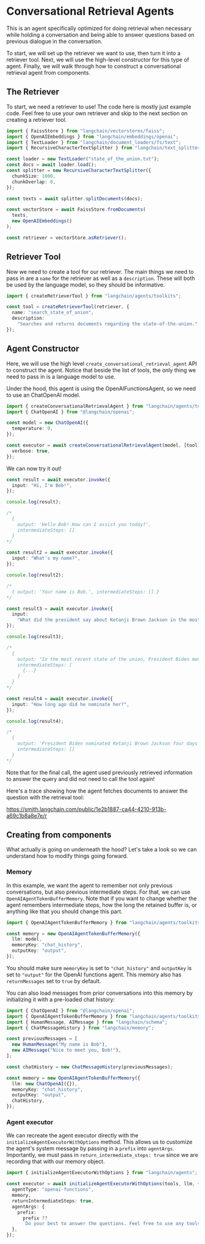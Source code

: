 
# Conversational Retrieval Agents

This is an agent specifically optimized for doing retrieval when necessary while holding a conversation and being able
to answer questions based on previous dialogue in the conversation.

To start, we will set up the retriever we want to use, then turn it into a retriever tool. Next, we will use the high-level constructor for this type of agent.
Finally, we will walk through how to construct a conversational retrieval agent from components.

## The Retriever

To start, we need a retriever to use! The code here is mostly just example code. Feel free to use your own retriever and skip to the next section on creating a retriever tool.

```typescript
import { FaissStore } from "langchain/vectorstores/faiss";
import { OpenAIEmbeddings } from "langchain/embeddings/openai";
import { TextLoader } from "langchain/document_loaders/fs/text";
import { RecursiveCharacterTextSplitter } from "langchain/text_splitter";

const loader = new TextLoader("state_of_the_union.txt");
const docs = await loader.load();
const splitter = new RecursiveCharacterTextSplitter({
  chunkSize: 1000,
  chunkOverlap: 0,
});

const texts = await splitter.splitDocuments(docs);

const vectorStore = await FaissStore.fromDocuments(
  texts,
  new OpenAIEmbeddings()
);

const retriever = vectorStore.asRetriever();
```

## Retriever Tool

Now we need to create a tool for our retriever. The main things we need to pass in are a `name` for the retriever as well as a `description`. These will both be used by the language model, so they should be informative.

```typescript
import { createRetrieverTool } from "langchain/agents/toolkits";

const tool = createRetrieverTool(retriever, {
  name: "search_state_of_union",
  description:
    "Searches and returns documents regarding the state-of-the-union.",
});
```

## Agent Constructor

Here, we will use the high level `create_conversational_retrieval_agent` API to construct the agent.
Notice that beside the list of tools, the only thing we need to pass in is a language model to use.

Under the hood, this agent is using the OpenAIFunctionsAgent, so we need to use an ChatOpenAI model.

```typescript
import { createConversationalRetrievalAgent } from "langchain/agents/toolkits";
import { ChatOpenAI } from "@langchain/openai";

const model = new ChatOpenAI({
  temperature: 0,
});

const executor = await createConversationalRetrievalAgent(model, [tool], {
  verbose: true,
});
```

We can now try it out!

```typescript
const result = await executor.invoke({
  input: "Hi, I'm Bob!",
});

console.log(result);

/*
  {
    output: 'Hello Bob! How can I assist you today?',
    intermediateSteps: []
  }
*/

const result2 = await executor.invoke({
  input: "What's my name?",
});

console.log(result2);

/*
  { output: 'Your name is Bob.', intermediateSteps: [] }
*/

const result3 = await executor.invoke({
  input:
    "What did the president say about Ketanji Brown Jackson in the most recent state of the union?",
});

console.log(result3);

/*
  {
    output: "In the most recent state of the union, President Biden mentioned Ketanji Brown Jackson. He nominated her as a Circuit Court of Appeals judge and described her as one of the nation's top legal minds who will continue Justice Breyer's legacy of excellence. He mentioned that she has received a broad range of support, including from the Fraternal Order of Police and former judges appointed by Democrats and Republicans.",
    intermediateSteps: [
      {...}
    ]
  }
*/

const result4 = await executor.invoke({
  input: "How long ago did he nominate her?",
});

console.log(result4);

/*
  {
    output: 'President Biden nominated Ketanji Brown Jackson four days before the most recent state of the union address.',
    intermediateSteps: []
  }
*/
```

Note that for the final call, the agent used previously retrieved information to answer the query and did not need to call the tool again!

Here's a trace showing how the agent fetches documents to answer the question with the retrieval tool:

https://smith.langchain.com/public/1e2b1887-ca44-4210-913b-a69c1b8a8e7e/r

## Creating from components

What actually is going on underneath the hood? Let's take a look so we can understand how to modify things going forward.

### Memory

In this example, we want the agent to remember not only previous conversations, but also previous intermediate steps.
For that, we can use `OpenAIAgentTokenBufferMemory`. Note that if you want to change whether the agent remembers intermediate steps,
how the long the retained buffer is, or anything like that you should change this part.

```typescript
import { OpenAIAgentTokenBufferMemory } from "langchain/agents/toolkits";

const memory = new OpenAIAgentTokenBufferMemory({
  llm: model,
  memoryKey: "chat_history",
  outputKey: "output",
});
```

You should make sure `memoryKey` is set to `"chat_history"` and `outputKey` is set to `"output"` for the OpenAI functions agent.
This memory also has `returnMessages` set to `true` by default.

You can also load messages from prior conversations into this memory by initializing it with a pre-loaded chat history:

```typescript
import { ChatOpenAI } from "@langchain/openai";
import { OpenAIAgentTokenBufferMemory } from "langchain/agents/toolkits";
import { HumanMessage, AIMessage } from "langchain/schema";
import { ChatMessageHistory } from "langchain/memory";

const previousMessages = [
  new HumanMessage("My name is Bob"),
  new AIMessage("Nice to meet you, Bob!"),
];

const chatHistory = new ChatMessageHistory(previousMessages);

const memory = new OpenAIAgentTokenBufferMemory({
  llm: new ChatOpenAI({}),
  memoryKey: "chat_history",
  outputKey: "output",
  chatHistory,
});
```

### Agent executor

We can recreate the agent executor directly with the `initializeAgentExecutorWithOptions` method.
This allows us to customize the agent's system message by passing in a `prefix` into `agentArgs`.
Importantly, we must pass in `return_intermediate_steps: true` since we are recording that with our memory object.

```typescript
import { initializeAgentExecutorWithOptions } from "langchain/agents";

const executor = await initializeAgentExecutorWithOptions(tools, llm, {
  agentType: "openai-functions",
  memory,
  returnIntermediateSteps: true,
  agentArgs: {
    prefix:
      prefix ??
      `Do your best to answer the questions. Feel free to use any tools available to look up relevant information, only if necessary.`,
  },
});
```
